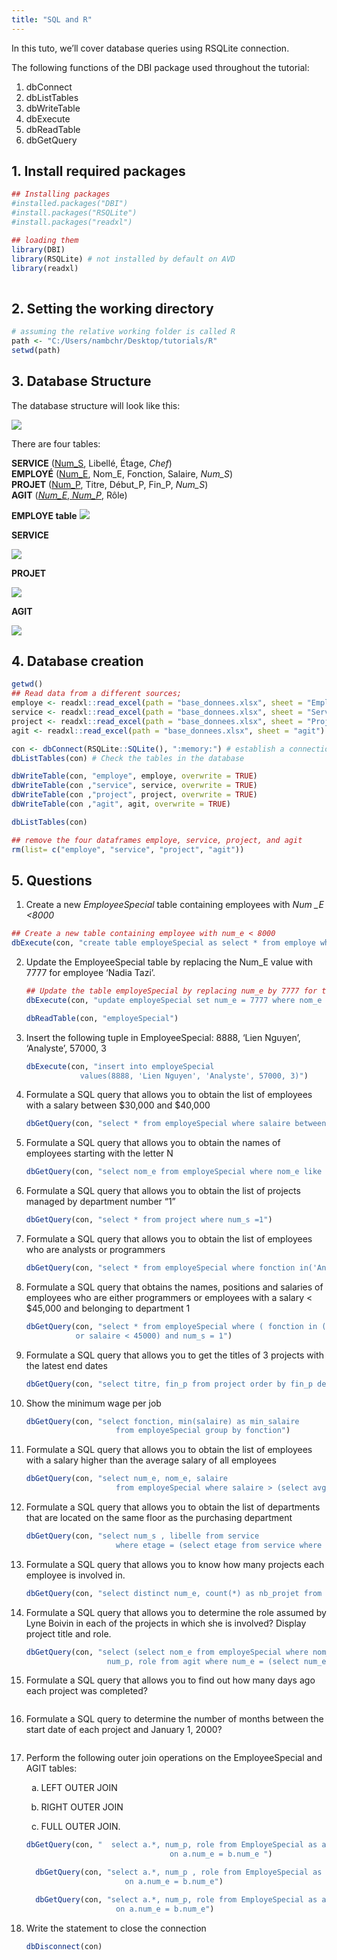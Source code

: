 ---
title: "SQL and R"
---

In this tuto, we'll cover database queries using RSQLite connection.

The following functions of the DBI package used throughout the tutorial:

1.  dbConnect
2.  dbListTables
3.  dbWriteTable
4.  dbExecute
5.  dbReadTable
6.  dbGetQuery

## 1. Install required packages

```{r}
## Installing packages
#installed.packages("DBI")
#install.packages("RSQLite")
#install.packages("readxl")

## loading them
library(DBI)
library(RSQLite) # not installed by default on AVD
library(readxl)
        
```

## 2. Setting the working directory

```{r}
# assuming the relative working folder is called R
path <- "C:/Users/nambchr/Desktop/tutorials/R"
setwd(path)
```

## 3. Database Structure 

The database structure will look like this:

![](images/image-468976938.png)

There are four tables:

**SERVICE** ([Num_S]{.underline}, Libellé, Étage, *Chef*) \
**EMPLOYÉ** ([Num_E]{.underline}, Nom_E, Fonction, Salaire, *Num_S*)  \
**PROJET** ([Num_P]{.underline}, Titre, Début_P, Fin_P, *Num_S*) \
**AGIT** ([*Num_E*, *Num_P*]{.underline}, Rôle) 

**EMPLOYE table**
![](images/image-305033584.png)

**SERVICE**

![](images/image-711747911.png)

**PROJET**

![](images/image-623208762.png)

**AGIT**

![](images/image-270780990.png)

## 4. Database creation

```{r}
getwd()
## Read data from a different sources;
employe <- readxl::read_excel(path = "base_donnees.xlsx", sheet = "Employe")
service <- readxl::read_excel(path = "base_donnees.xlsx", sheet = "Service")
project <- readxl::read_excel(path = "base_donnees.xlsx", sheet = "Projet")
agit <- readxl::read_excel(path = "base_donnees.xlsx", sheet = "agit")

con <- dbConnect(RSQLite::SQLite(), ":memory:") # establish a connection
dbListTables(con) # Check the tables in the database

dbWriteTable(con, "employe", employe, overwrite = TRUE)
dbWriteTable(con ,"service", service, overwrite = TRUE)
dbWriteTable(con ,"project", project, overwrite = TRUE)
dbWriteTable(con ,"agit", agit, overwrite = TRUE)

dbListTables(con)

## remove the four dataframes employe, service, project, and agit
rm(list= c("employe", "service", "project", "agit"))
```

## 5. Questions

1.  Create a new *EmployeeSpecial* table containing employees with *Num \_E \<8000*

```{r}
## Create a new table containing employee with num_e < 8000
dbExecute(con, "create table employeSpecial as select * from employe where num_e < 8000")

```

2.  Update the EmployeeSpecial table by replacing the Num_E value with 7777 for employee 'Nadia Tazi'.

    ```{r}
    ## Update the table employeSpecial by replacing num_e by 7777 for the employee Nadia tazi
    dbExecute(con, "update employeSpecial set num_e = 7777 where nom_e = 'Nadia Tazi' ")

    dbReadTable(con, "employeSpecial")
    ```

3.  Insert the following tuple in EmployeeSpecial: 8888, 'Lien Nguyen', 'Analyste', 57000, 3

    ```{r}
    dbExecute(con, "insert into employeSpecial
                values(8888, 'Lien Nguyen', 'Analyste', 57000, 3)")
    ```

4.  Formulate a SQL query that allows you to obtain the list of employees with a salary between \$30,000 and \$40,000

    ```{r}
    dbGetQuery(con, "select * from employeSpecial where salaire between 30000 and 40000")
    ```

5.  Formulate a SQL query that allows you to obtain the names of employees starting with the letter N

    ```{r}
    dbGetQuery(con, "select nom_e from employeSpecial where nom_e like 'N%' ")
    ```

6.  Formulate a SQL query that allows you to obtain the list of projects managed by department number "1"

    ```{r}
    dbGetQuery(con, "select * from project where num_s =1")
    ```

7.  Formulate a SQL query that allows you to obtain the list of employees who are analysts or programmers

    ```{r}
    dbGetQuery(con, "select * from employeSpecial where fonction in('Analyste', 'programmeur')")
    ```

8.  Formulate a SQL query that obtains the names, positions and salaries of employees who are either programmers or employees with a salary \< \$45,000 and belonging to department 1

    ```{r}
    dbGetQuery(con, "select * from employeSpecial where ( fonction in ('programmeur')
               or salaire < 45000) and num_s = 1") 
    ```

9.  Formulate a SQL query that allows you to get the titles of 3 projects with the latest end dates

    ```{r}
    dbGetQuery(con, "select titre, fin_p from project order by fin_p desc limit 3")
    ```

10. Show the minimum wage per job

    ```{r}
    dbGetQuery(con, "select fonction, min(salaire) as min_salaire
                        from employeSpecial group by fonction") 
    ```

11. Formulate a SQL query that allows you to obtain the list of employees with a salary higher than the average salary of all employees

    ```{r}
    dbGetQuery(con, "select num_e, nom_e, salaire
                        from employeSpecial where salaire > (select avg(salaire) from employeSpecial)") 

    ```

12. Formulate a SQL query that allows you to obtain the list of departments that are located on the same floor as the purchasing department

    ```{r}
    dbGetQuery(con, "select num_s , libelle from service
                        where etage = (select etage from service where libelle in('Achats'))and libelle not in('Achats')  ")
    ```

13. Formulate a SQL query that allows you to know how many projects each employee is involved in.

    ```{r}
    dbGetQuery(con, "select distinct num_e, count(*) as nb_projet from agit group by num_e ")

    ```

14. Formulate a SQL query that allows you to determine the role assumed by Lyne Boivin in each of the projects in which she is involved? Display project title and role.

    ```{r}
    dbGetQuery(con, "select (select nom_e from employeSpecial where nom_e in ('Lyne Boivin') ) as nom_e,
                      num_p, role from agit where num_e = (select num_e from employeSpecial where nom_e in ('Lyne Boivin'))")

    ```

15. Formulate a SQL query that allows you to find out how many days ago each project was completed?

    ```{r}

    ```

16. Formulate a SQL query to determine the number of months between the start date of each project and January 1, 2000?

    ```{r}

    ```

17. Perform the following outer join operations on the EmployeeSpecial and AGIT tables:

    a.	LEFT OUTER JOIN

    b.	RIGHT OUTER JOIN

    c.	FULL OUTER JOIN.

    ```{r}
    dbGetQuery(con, "  select a.*, num_p, role from EmployeSpecial as a left outer join agit as b
                                    on a.num_e = b.num_e ")
      
      dbGetQuery(con, "select a.*, num_p , role from EmployeSpecial as a right outer join agit as b
                          on a.num_e = b.num_e")
      
      dbGetQuery(con, "select a.*, num_p, role from EmployeSpecial as a full outer join agit as b
                        on a.num_e = b.num_e")
    ```

18. Write the statement to close the connection

    ```{r}
    dbDisconnect(con)
    ```
